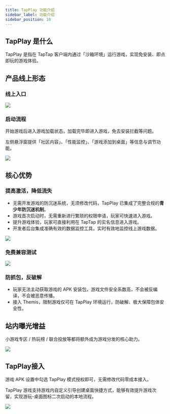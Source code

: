 ```yaml
---
title: TapPlay 功能介绍
sidebar_label: 功能介绍
sidebar_position: 10
---
```


## TapPlay 是什么

TapPlay 是指在 TapTap 客户端内通过「沙箱环境」运行游戏，实现免安装、即点即玩的游戏体验。

## 产品线上形态

### 线上入口

![](https://capacity-files.lcfile.com/Yjsf2LVKJzHda12p1f4v8ODXkafhaO6A/image-20240321-080618.png)

### 启动流程
开始游戏后进入游戏加载状态，加载完毕即进入游戏，免去安装拦截等问题。

左侧悬浮窗提供「社区内容」、「性能监控」、「游戏添加到桌面」等信息与调节功能。

![](https://capacity-files.lcfile.com/Eeph91vhk2dqjINjnMWzDwDigUHcPXXF/image-20240321-081432%20%281%29.png)

## 核心优势

### 提高激活，降低流失

- 无需开发游戏的防沉迷系统，无须修改代码，TapPlay 已集成了完整合规的**青少年防沉迷机制**。
- 游戏首次启动时，无需重新进行繁琐的权限申请，玩家可快速进入游戏。
- 提升游戏体验，玩家可直接利用在 TapTap 的实名信息进入游戏。
- 开发者后台集成准确有效的数据监控工具，实时有效地监控线上游戏数据。

![](https://capacity-files.lcfile.com/IcU8V9AccWVYBA5B7p6XEcfUJLriyKuk/image-20240321-082704.png)

### 免费兼容测试

![](https://capacity-files.lcfile.com/hqayARMo7LyutXadsg3gzqqPT5IHxsP4/image-20240321-082816.png)

### 防抓包，反破解

- 玩家无法主动获取游戏的 APK 安装包，游戏文件安全系数高，不会被反编译，不会被恶意传播。
- 接入 Themis，限制游戏仅可在 TapPlay 环境运行，防破解、极大保障包体安全性。

## 站内曝光增益

小游戏专区 / 热玩榜 / 联合投放等都将额外成为游戏分发的核心助力。

![](https://capacity-files.lcfile.com/cWK0uDadAhu5adPMx8efs0exGlnfOJST/image-20240321-083603.png)

## TapPlay接入

游戏 APK 设置中勾选 TapPlay 模式授权即可，无需修改代码零成本接入。

TapPlay 游戏支持游戏内自定义引导创建桌面快捷方式，能够有效提升游戏次留，实现游玩-桌面图标二次启动的本地流程。

![](https://capacity-files.lcfile.com/JB8FkvT0xe7jfRtLYB6rxjb0ULldWRDw/image-20240321-084602.png)
